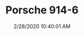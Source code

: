 ---
width: 2000
height: 1333
title: Porsche 914-6
description: A blue Porsche 914-6 at Callas Rennsport open house.
date: 2/28/2020 10:40:01 AM
cameraMake: Sony
cameraModel: ILCE-7M3
lens: ZEISS Batis 2/40 CF
settingsfStop: f/2
settingsISO: ISO 100
settingsShutter: 1/400
settingsFocalLength: 40 mm
---